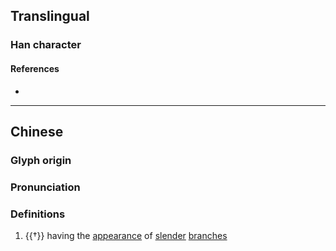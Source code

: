 {{character info}}
==Translingual==

===Han character===
{{Han char|rn=75|rad=木|as=12|sn=16|four=40932|canj=DYNV|ids=⿰木袲}}

====References====
* {{Han ref|kx=0554.090|dkj=15562|dj=0943.010|hdz=21294.130|uh=6A60|ud=27232|bh=E9D6|bd=59862}}

----
==Chinese==
{{zh-forms}}

===Glyph origin===
{{Han etym}}

===Pronunciation===
{{zh-pron
|m=nuǒ,nuó
|c=no5,lo5
|mc=y
|oc=y
|cat=a
}}

===Definitions===
{{zh-hanzi}}

# {{†}} having the [[appearance]] of [[slender]] [[branch]]es